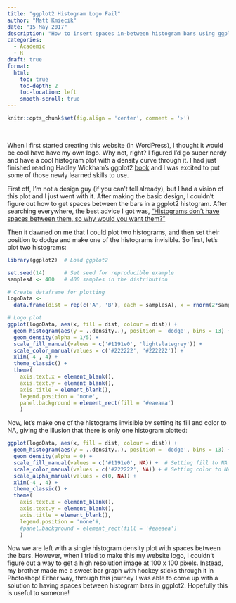 ```yaml
---
title: "ggplot2 Histogram Logo Fail"
author: "Matt Kmiecik"
date: "15 May 2017"
description: "How to insert spaces in-between histogram bars using ggplot2."
categories:
  - Academic
  - R
draft: true
format:
  html:
    toc: true
    toc-depth: 2
    toc-location: left
    smooth-scroll: true
---
```


```r
knitr::opts_chunk$set(fig.align = 'center', comment = '>')
```

<br >

When I first started creating this website (in WordPress), I thought it would be cool have have my own logo. Why not, right? I figured I'd go super nerdy and have a cool histogram plot with a density curve through it. I had just finished reading Hadley Wickham's ggplot2 [book](https://github.com/hadley/ggplot2-book) and I was excited to put some of those newly learned skills to use. 

First off, I'm not a design guy (if you can't tell already), but I had a vision of this plot and I just went with it. After making the basic design, I couldn't figure out how to get spaces between the bars in a ggplot2 histogram. After searching everywhere, the best advice I got was, ["Histograms don't have spaces between them, so why would you want them?"](https://groups.google.com/forum/#!topic/ggplot2/yTEm-OfsX18)

Then it dawned on me that I could plot two histograms, and then set their position to dodge and make one of the histograms invisible. So first, let's plot two histograms:

```r
library(ggplot2)  # Load ggplot2

set.seed(14)      # Set seed for reproducible example
samplesA <- 400   # 400 samples in the distribution

# Create dataframe for plotting
logoData <- 
  data.frame(dist = rep(c('A', 'B'), each = samplesA), x = rnorm(2*samplesA))

# Logo plot
ggplot(logoData, aes(x, fill = dist, colour = dist)) +
  geom_histogram(aes(y = ..density..), position = 'dodge', bins = 13) +
  geom_density(alpha = 1/5) +
  scale_fill_manual(values = c('#1191e0', 'lightslategrey')) +
  scale_color_manual(values = c('#222222', '#222222')) +
  xlim(-4 , 4) +
  theme_classic() +
  theme(
    axis.text.x = element_blank(),
    axis.text.y = element_blank(),
    axis.title = element_blank(),
    legend.position = 'none',
    panel.background = element_rect(fill = '#eaeaea')
    )
```

Now, let's make one of the histograms invisible by setting its fill and color to NA, giving the illusion that there is only one histogram plotted:

```r
ggplot(logoData, aes(x, fill = dist, colour = dist)) +
  geom_histogram(aes(y = ..density..), position = 'dodge', bins = 13) +
  geom_density(alpha = 0) +
  scale_fill_manual(values = c('#1191e0', NA)) +  # Setting fill to NA
  scale_color_manual(values = c('#222222', NA)) + # Setting color to NA
  scale_alpha_manual(values = c(0, NA)) +
  xlim(-4 , 4) +
  theme_classic() +
  theme(
    axis.text.x = element_blank(),
    axis.text.y = element_blank(),
    axis.title = element_blank(),
    legend.position = 'none'#,
    #panel.background = element_rect(fill = '#eaeaea')
    )
```

Now we are left with a single histogram density plot with spaces between the bars. However, when I tried to make this my website logo, I couldn't figure out a way to get a high resolution image at 100 x 100 pixels. Instead, my brother made me a sweet bar graph with hockey sticks through it in Photoshop! Either way, through this journey I was able to come up with a solution to having spaces between histogram bars in ggplot2. Hopefully this is useful to someone!
